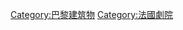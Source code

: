 {{Commons category|Theaters in Paris}}

[[Category:巴黎建筑物|Category:巴黎建筑物]]
[[Category:法國劇院|Category:法國劇院]]